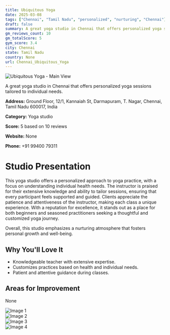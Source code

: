 ```yaml
---
title: Ubiquitous Yoga
date: 2025-03-08
tags: ["Chennai", "Tamil Nadu", "personalized", "nurturing", "Chennai"]  
draft: false
summary: A great yoga studio in Chennai that offers personalized yoga sessions tailored to individual needs.
gm_reviews_count: 10
gm_totalScore: 5
gym_score: 3.4
city: Chennai
state: Tamil Nadu
country: None
url: Chennai_Ubiquitous_Yoga
---
```


<div className="aspect-[16/9] relative my-8">
  <img 
    src="https://lh5.googleusercontent.com/p/AF1QipOnI6AkEygVv299AWJUQYHvca3ZX2NwXGILNupj=w1920-h1080-k-no"
    alt="Ubiquitous Yoga - Main View"
    className="object-cover absolute inset-0 w-full h-full rounded-lg"
  />
</div>

A great yoga studio in Chennai that offers personalized yoga sessions tailored to individual needs.

**Address:** Ground Floor, 12/1, Kannaiah St, Darmapuram, T. Nagar, Chennai, Tamil Nadu 600017, India

**Category:** Yoga studio

**Score:** 5 based on 10 reviews

**Website:** None

**Phone:** +91 99400 79311

# Studio Presentation

This yoga studio offers a personalized approach to yoga practice, with a focus on understanding individual health needs. The instructor is praised for their extensive knowledge and ability to tailor sessions, ensuring that every participant feels supported and guided. Clients appreciate the patience and attentiveness of the instructor, making each class a unique experience. With a reputation for excellence, it stands out as a place for both beginners and seasoned practitioners seeking a thoughtful and customized yoga journey.

Overall, this studio emphasizes a nurturing atmosphere that fosters personal growth and well-being.

## Why You'll Love It

- Knowledgeable teacher with extensive expertise.
- Customizes practices based on health and individual needs.
- Patient and attentive guidance during classes.

## Areas for Improvement

None

<div className="grid grid-cols-1 xl:grid-cols-2 gap-4 my-8">
<div className="aspect-[4/3] relative"><img src="https://lh3.googleusercontent.com/p/AF1QipPv1eijMJ1qhyrslMhZsy8hNzUD_Jf37qd4o2Yi=w1920-h1080-k-no" alt="Image 1" className="object-cover absolute inset-0 w-full h-full rounded-lg" /></div>
<div className="aspect-[4/3] relative"><img src="https://lh5.googleusercontent.com/p/AF1QipNkcLI3cjTuN0bKLXl5O9vWwPpS6oB9y5wMYbkS=w1920-h1080-k-no" alt="Image 2" className="object-cover absolute inset-0 w-full h-full rounded-lg" /></div>
<div className="aspect-[4/3] relative"><img src="https://lh5.googleusercontent.com/p/AF1QipNiBo90BPYINpuUVVbQlpt_Iz74hXPxu8oPLseb=w1920-h1080-k-no" alt="Image 3" className="object-cover absolute inset-0 w-full h-full rounded-lg" /></div>
<div className="aspect-[4/3] relative"><img src="https://lh3.googleusercontent.com/gps-cs-s/AB5caB8ivRMH3p_rTtpFIAiKpC2D5MP0ZnT8PPNZqNTuuJwoTnwxpmmkntvq6uZmOdKIRIGdd8_U88j4JY90wcYS8IRk5HQCxKZ3ByeXetuXWUnze66xuLKrGxixbEeQtNU2n1q1zGr3=w1920-h1080-k-no" alt="Image 4" className="object-cover absolute inset-0 w-full h-full rounded-lg" /></div>
</div>